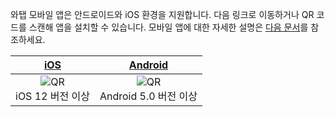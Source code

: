 와탭 모바일 앱은 안드로이드와 iOS 환경을 지원합니다. 다음 링크로 이동하거나 QR 코드를 스캔해 앱을 설치할 수 있습니다. 모바일 앱에 대한 자세한 설명은 [다음 문서](https://docs.whatpa.io/mobile-app)를 참조하세요.

| [iOS](https://apps.apple.com/us/app/whatap-mobile/id6450067434) | [Android](https://play.google.com/store/apps/details?id=io.whatap.lion) |
| :--: | :--: |
| ![QR](/img/mobile/whatap-app-ios.png)<br/>iOS 12 버전 이상 | ![QR](/img/mobile/whatap-app-android.png)<br/>Android 5.0 버전 이상 |